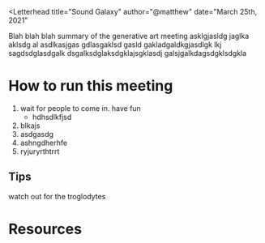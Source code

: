 
<Letterhead
title="Sound Galaxy"
author="@matthew"
date="March 25th, 2021"
>

<YouTubeEmbed url="https://youtu.be/sB6q8xXxgc8" />

Blah blah blah summary of the generative art meeting asklgjasldg jaglka aklsdg al asdlkasjgas gdlasgaklsd gasld gakladgaldkgjasdlgk lkj
sagdsdglasdgalk dsgalksdglaksdgklajsgklasdj galsjgalkdagsdgklsdgkla

# How to run this meeting

1. wait for people to come in. have fun
    - hdhsdlkfjsd
2. blkajs 
3. asdgasdg
4. ashngdherhfe
5. ryjuryrthtrrt

## Tips

watch out for the troglodytes

# Resources

</Letterhead>
<Footer />